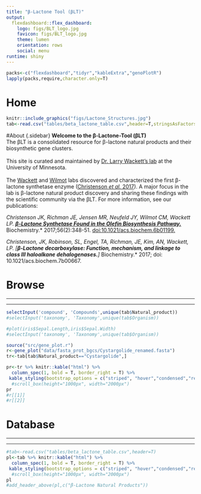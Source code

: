 ```yaml
---
title: "β-Lactone Tool (βLT)"
output:
  flexdashboard::flex_dashboard:
    logo: figs/BLT_logo.jpg
    favicon: figs/BLT_logo.jpg
    theme: lumen
    orientation: rows
    social: menu
runtime: shiny
---
```


```r

packs<-c("flexdashboard","tidyr","kableExtra","genoPlotR")
lapply(packs,require,character.only=T)

```

Home
=====================================

```r
knitr::include_graphics("figs/Lactone_Structures.jpg")
tab<-read.csv("tables/beta_lactone_table.csv",header=T,stringsAsFactors=F)
```


#About {.sidebar}
***
***
**Welcome to the β-Lactone-Tool (βLT)**
<br>
The βLT is a consolidated resource for β-lactone natural products and their biosynthetic gene clusters.  
<br>
This site is curated and maintained by [Dr. Larry Wackett's lab](https://cbs.umn.edu/wackett-lab/home) at the University of Minnesota.  
<br>
The [Wackett](https://cbs.umn.edu/wackett-lab/home) and [Wilmot](https://cbs.umn.edu/contacts/carrie-m-wilmot) labs discovered and characterized the first β-lactone synthetase enzyme ([Christenson *et al.* 2017](http://pubs.acs.org/doi/abs/10.1021/acs.biochem.6b01199)). A major focus in the lab is β-lactone natural product discovery and sharing these findings with the scientific community via the βLT. For more information, see our publications:

*Christenson JK, Richman JE, Jensen MR, Neufeld JY, Wilmot CM, Wackett LP. [**β-Lactone Synthetase Found in the Olefin Biosynthesis Pathway.**](http://pubs.acs.org/doi/abs/10.1021/acs.biochem.6b01199) *Biochemistry.* 2017;56(2):348-51.  [doi:10.1021/acs.biochem.6b01199.](http://pubs.acs.org/doi/abs/10.1021/acs.biochem.6b01199)

*Christenson, JK, Robinson, SL, Engel, TA, Richman, JE, Kim, AN, Wackett, LP. [**β-Lactone decarboxylase: Function, mechanism, and linkage to class III haloalkane dehalogenases.**]  *Biochemistry.* 2017; doi: 10.1021/acs.biochem.7b00667. 


Browse
===================================== 
***
***
```r
selectInput('compound', 'Compounds',unique(tab$Natural_product))
#selectInput('taxonomy', 'Taxonomy',unique(tab$Organism))
```

<style>
.lightgreen table {
  background-color:#eff8e5;
}


</style>

<div class = "lightgreen">
```r
#plot(iris$Sepal.Length,iris$Sepal.Width)
#selectInput('taxonomy', 'Taxonomy',unique(tab$Organism))

source("src/gene_plot.r")
r<-gene_plot("data/fasta_prot_bgcs/Cystargolide_renamed.fasta")
tr<-tab[tab$Natural_product=="Cystargolide",]

pr<-tr %>% knitr::kable("html") %>%
  column_spec(1, bold = T, border_right = T) %>%
 kable_styling(bootstrap_options = c("striped", "hover","condensed","responsive"),full_width = F,position="left",font_size=10) #%>%
  #scroll_box(height="1000px", width="2000px")
pr
#r[[1]]
#r[[2]]
```
</div>

Database
===================================== 
***
***



<style>
.lightgreen table {
  background-color:#eff8e5;
}


</style>

<div class = "lightgreen">
```r
#tab<-read.csv("tables/beta_lactone_table.csv",header=T)
pl<-tab %>% knitr::kable("html") %>%
  column_spec(1, bold = T, border_right = T) %>%
 kable_styling(bootstrap_options = c("striped", "hover","condensed","responsive"),full_width = F,position="left",font_size=10) #%>%
  #scroll_box(height="1000px", width="2000px")
pl
#add_header_above(pl,c("β-Lactone Natural Products"))
 
```
</div>

